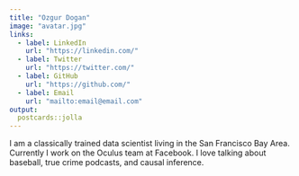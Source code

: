 ```yaml
---
title: "Ozgur Dogan"
image: "avatar.jpg"
links:
  - label: LinkedIn
    url: "https://linkedin.com/"
  - label: Twitter
    url: "https://twitter.com/"
  - label: GitHub
    url: "https://github.com/"
  - label: Email
    url: "mailto:email@email.com"
output:
  postcards::jolla
---
```

 
I am a classically trained data scientist living in the San Francisco Bay Area. 
Currently I work on the Oculus team at Facebook. I love talking about baseball, 
true crime podcasts, and causal inference.
